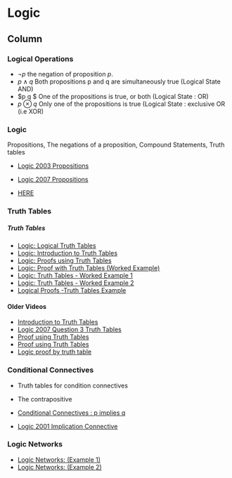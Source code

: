 

Logic {data-navmenu="Section 2"}
====================================

Column {.tabset}
-------------------------------

### Logical Operations

* $\neg p$ the negation of proposition $p$.
* $p \wedge q$ Both propositions p and q are simultaneously true (Logical State AND)
* $p \vee q $ One of the propositions is true, or both (Logical State : OR)
* $p \otimes q$ Only one of the propositions is true (Logical State : exclusive OR (i.e XOR)



### Logic 

Propositions, The negations of a proposition, Compound Statements, Truth tables

* <a href = "https://www.youtube.com/watch?v=/YK6tzrBYS14"> Logic 2003 Propositions</a>
* <a href = "https://www.youtube.com/watch?v=/SNah7Lai_Lo"> Logic 2007 Propositions </a>



* <a href = "https://www.youtube.com/watch?v=/s1f3nCOOzz8">  HERE </a>

### Truth Tables

<h5>Truth Tables</h5>

* <a href="https://youtube.com/watch?v=/U0tPnYxc0ME">Logic: Logical Truth Tables</a>
* <a href="https://youtube.com/watch?v=/U0tPnYxc0ME">Logic: Introduction to Truth Tables</a>
* <a href="https://youtube.com/watch?v=/qm-D7yx_Lwo">Logic: Proofs using Truth Tables</a>
* <a href="https://youtube.com/watch?v=/3dkhjfjUo7M">Logic: Proof with Truth Tables (Worked Example)</a>
* <a href="https://youtube.com/watch?v=/aQVK6mf4fUw">Logic: Truth Tables -  Worked Example 1</a>
* <a href="https://youtube.com/watch?v=/nn2QdOEeFBU">Logic: Truth Tables -  Worked Example 2</a>
* <a href= "https://youtube.com/watch?v=/pvZrpzLzM60"> Logical Proofs -Truth Tables Example  </a>

#### Older Videos

* <a href = "https://www.youtube.com/watch?v=/qLP5fnux3RA"> Introduction to Truth Tables</a>
* <a href = "https://www.youtube.com/watch?v=/U_VxV-3p7dU"> Logic 2007 Question 3 Truth Tables</a>
* <a href = "https://www.youtube.com/watch?v=/qiO6sEmfkIc"> Proof using Truth Tables</a>
* <a href = "https://www.youtube.com/watch?v=/Z9YVIP7v-Ik"> Proof using Truth Tables</a>
* <a href = "https://www.youtube.com/watch?v=/4ZSgi6lmd_4"> Logic proof by truth table</a>

### Conditional Connectives

* Truth tables for condition connectives  
* The contrapositive

* <a href = "https://www.youtube.com/watch?v=/FT9ocP-L6Mc"> Conditional Connectives :  p implies q </a>
* <a href = "https://www.youtube.com/watch?v=/dnem1E71TI4"> Logic 2001 Implication Connective</a>

### Logic Networks

* <a href = "https://www.youtube.com/watch?v=/DtkPULIOlWQ"> Logic Networks: (Example 1)</a>
* <a href = "https://www.youtube.com/watch?v=/NzFMJwUR82k"> Logic Networks: (Example 2)</a>
